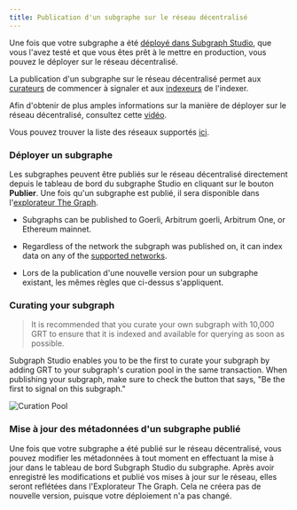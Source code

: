 ```yaml
---
title: Publication d'un subgraphe sur le réseau décentralisé
---
```


Une fois que votre subgraphe a été [déployé dans Subgraph Studio](/deploying/deploying-a-subgraph-to-studio), que vous l'avez testé et que vous êtes prêt à le mettre en production, vous pouvez le déployer sur le réseau décentralisé.

La publication d'un subgraphe sur le réseau décentralisé permet aux [curateurs](/network/curating) de commencer à signaler et aux [indexeurs](/network/indexing) de l'indexer.

Afin d'obtenir de plus amples informations sur la manière de déployer sur le réseau décentralisé, consultez cette [vidéo](https://youtu.be/HfDgC2oNnwo?t=580).

Vous pouvez trouver la liste des réseaux supportés [ici](/developing/supported-networks).

### Déployer un subgraphe

Les subgraphes peuvent être publiés sur le réseau décentralisé directement depuis le tableau de bord du subgraphe Studio en cliquant sur le bouton **Publier**. Une fois qu'un subgraphe est publié, il sera disponible dans l'[explorateur The Graph](https://thegraph.com/explorer/).

- Subgraphs can be published to Goerli, Arbitrum goerli, Arbitrum One, or Ethereum mainnet.

- Regardless of the network the subgraph was published on, it can index data on any of the [supported networks](/developing/supported-networks).

- Lors de la publication d'une nouvelle version pour un subgraphe existant, les mêmes règles que ci-dessus s'appliquent.

### Curating your subgraph

> It is recommended that you curate your own subgraph with 10,000 GRT to ensure that it is indexed and available for querying as soon as possible.

Subgraph Studio enables you to be the first to curate your subgraph by adding GRT to your subgraph's curation pool in the same transaction. When publishing your subgraph, make sure to check the button that says, "Be the first to signal on this subgraph."

![Curation Pool](/img/curate-own-subgraph-tx.png)

### Mise à jour des métadonnées d'un subgraphe publié

Une fois que votre subgraphe a été publié sur le réseau décentralisé, vous pouvez modifier les métadonnées à tout moment en effectuant la mise à jour dans le tableau de bord Subgraph Studio du subgraphe. Après avoir enregistré les modifications et publié vos mises à jour sur le réseau, elles seront reflétées dans l'Explorateur The Graph. Cela ne créera pas de nouvelle version, puisque votre déploiement n'a pas changé.

